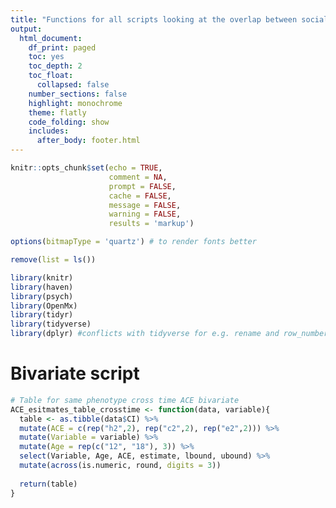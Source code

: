 ```yaml
---
title: "Functions for all scripts looking at the overlap between social isolation and mental health" 
output:  
  html_document:
    df_print: paged
    toc: yes
    toc_depth: 2
    toc_float:
      collapsed: false
    number_sections: false
    highlight: monochrome
    theme: flatly
    code_folding: show
    includes:
      after_body: footer.html
---
```


```r
knitr::opts_chunk$set(echo = TRUE,
                      comment = NA,
                      prompt = FALSE,
                      cache = FALSE,
                      message = FALSE,
                      warning = FALSE,
                      results = 'markup')

options(bitmapType = 'quartz') # to render fonts better
```

```r
remove(list = ls())
```

```r
library(knitr)
library(haven)
library(psych) 
library(OpenMx)
library(tidyr)
library(tidyverse)
library(dplyr) #conflicts with tidyverse for e.g. rename and row_number
```

# Bivariate script

```r
# Table for same phenotype cross time ACE bivariate
ACE_esitmates_table_crosstime <- function(data, variable){
  table <- as.tibble(data$CI) %>%
  mutate(ACE = c(rep("h2",2), rep("c2",2), rep("e2",2))) %>%
  mutate(Variable = variable) %>%
  mutate(Age = rep(c("12", "18"), 3)) %>%
  select(Variable, Age, ACE, estimate, lbound, ubound) %>% 
  mutate(across(is.numeric, round, digits = 3))
  
  return(table)
}
```















